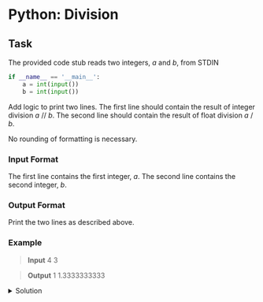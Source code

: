# Python: Division

## Task
The provided code stub reads two integers, $a$ and $b$, from STDIN

```python
if __name__ == '__main__':
    a = int(input())
    b = int(input())
```

Add logic to print two lines. The first line should contain the result of integer division $a$ // $b$. The second line should contain the result of float division $a$ / $b$.

No rounding of formatting is necessary.

### Input Format
The first line contains the first integer, $a$. The second line contains the second integer, $b$.

### Output Format
Print the two lines as described above.

### Example

> **Input**
> 4
> 3

> **Output**
> 1
> 1.3333333333

<details>
    <summary>Solution</summary>
```python
if __name__ == '__main__':
    a = int(input())
    b = int(input())
    
    print(a//b)
    print(a/b)
```
</details>